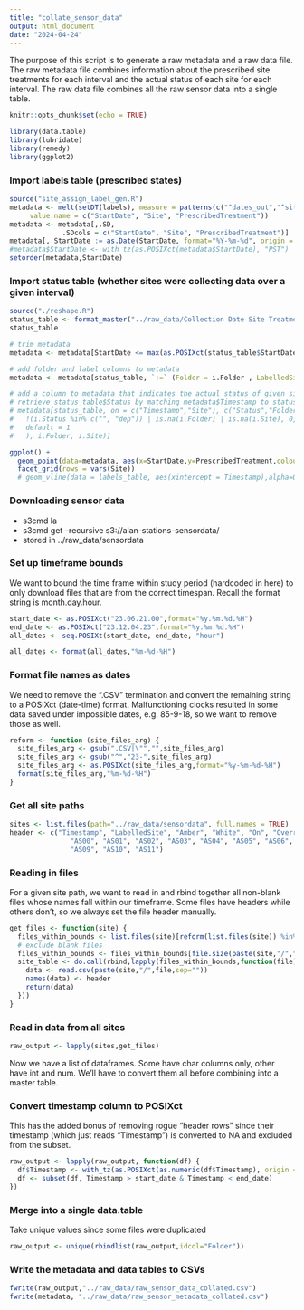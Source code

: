```yaml
---
title: "collate_sensor_data"
output: html_document
date: "2024-04-24"
---
```


The purpose of this script is to generate a raw metadata and a raw data file. The raw metadata file combines information about the prescribed site treatments for each interval and the actual status of each site for each interval. The raw data file combines all the raw sensor data into a single table.


```r
knitr::opts_chunk$set(echo = TRUE)
```

```r
library(data.table)
library(lubridate)
library(remedy)
library(ggplot2)
```

### Import labels table (prescribed states)
```r
source("site_assign_label_gen.R")
metadata <- melt(setDT(labels), measure = patterns(c("^dates_out","^sites","^site_settings")),
     value.name = c("StartDate", "Site", "PrescribedTreatment"))
metadata <- metadata[,.SD,
             .SDcols = c("StartDate", "Site", "PrescribedTreatment")]
metadata[, StartDate := as.Date(StartDate, format="%Y-%m-%d", origin = "1970-01-01",tz="PST"),]
#metadata$StartDate <- with_tz(as.POSIXct(metadata$StartDate), "PST")
setorder(metadata,StartDate)
```

### Import status table (whether sites were collecting data over a given interval)
```r
source("./reshape.R")
status_table <- format_master("../raw_data/Collection Date Site Treatment and Notes(LongFormat).csv")
status_table

# trim metadata
metadata <- metadata[StartDate <= max(as.POSIXct(status_table$StartDate,origin="1970-01-01",tz="PST"))]

# add folder and label columns to metadata
metadata <- metadata[status_table, `:=` (Folder = i.Folder , LabelledSite = i.Label), on = .(StartDate,Site)]

# add a column to metadata that indicates the actual status of given site at given interval
# retrieve status_table$Status by matching metadata$Timestamp to status_table$Timestamp and metadata$Site to status_table$Site
# metadata[status_table, on = c("Timestamp","Site"), c("Status","Folder","Site") := list(fcase(
#   !(i.Status %in% c("", "dep")) | is.na(i.Folder) | is.na(i.Site), 0,
#   default = 1
#   ), i.Folder, i.Site)]

ggplot() +
  geom_point(data=metadata, aes(x=StartDate,y=PrescribedTreatment,colour=as.factor(PrescribedTreatment))) +
  facet_grid(rows = vars(Site))
  # geom_vline(data = labels_table, aes(xintercept = Timestamp),alpha=0.3)
```

### Downloading sensor data
* s3cmd la
* s3cmd get --recursive s3://alan-stations-sensordata/
* stored in ../raw_data/sensordata

### Set up timeframe bounds
We want to bound the time frame within study period (hardcoded in here) to only download files that are from the correct timespan. Recall the format string is month.day.hour.
```r
start_date <- as.POSIXct("23.06.21.00",format="%y.%m.%d.%H")
end_date <- as.POSIXct("23.12.04.23",format="%y.%m.%d.%H")
all_dates <- seq.POSIXt(start_date, end_date, "hour")

all_dates <- format(all_dates,"%m-%d-%H")
```

### Format file names as dates
We need to remove the ".CSV" termination and convert the remaining string to a POSIXct (date-time) format. Malfunctioning clocks resulted in some data saved under impossible dates, e.g. 85-9-18, so we want to remove those as well.

```r
reform <- function (site_files_arg) {
  site_files_arg <- gsub(".CSV|\"","",site_files_arg)
  site_files_arg <- gsub("^","23-",site_files_arg)
  site_files_arg <- as.POSIXct(site_files_arg,format="%y-%m-%d-%H")
  format(site_files_arg,"%m-%d-%H")
}
```

### Get all site paths
```r
sites <- list.files(path="../raw_data/sensordata", full.names = TRUE)
header <- c("Timestamp", "LabelledSite", "Amber", "White", "On", "Override", "Intensity",
               "AS00", "AS01", "AS02", "AS03", "AS04", "AS05", "AS06", "AS07", "AS08",
               "AS09", "AS10", "AS11")
```

### Reading in files
For a given site path, we want to read in and rbind together all non-blank files whose names fall within our timeframe. Some files have headers while others don't, so we always set the file header manually.
```r
get_files <- function(site) {
  files_within_bounds <- list.files(site)[reform(list.files(site)) %in% all_dates]
  # exclude blank files
  files_within_bounds <- files_within_bounds[file.size(paste(site,"/",files_within_bounds,sep=""))>0]
  site_table <- do.call(rbind,lapply(files_within_bounds,function(file) {
    data <- read.csv(paste(site,"/",file,sep=""))
    names(data) <- header
    return(data)
  }))
}
```

### Read in data from all sites
```r
raw_output <- lapply(sites,get_files)
```

Now we have a list of dataframes. Some have char columns only, other have int and num. We'll have to convert them all before combining into a master table.

### Convert timestamp column to POSIXct
This has the added bonus of removing rogue "header rows" since their timestamp (which just reads "Timestamp") is converted to NA and excluded from the subset.

```r
raw_output <- lapply(raw_output, function(df) {
  df$Timestamp <- with_tz(as.POSIXct(as.numeric(df$Timestamp), origin = "1970-01-01"), "PST")
  df <- subset(df, Timestamp > start_date & Timestamp < end_date)
})
```

### Merge into a single data.table
Take unique values since some files were duplicated
```r
raw_output <- unique(rbindlist(raw_output,idcol="Folder"))
```

### Write the metadata and data tables to CSVs
```r
fwrite(raw_output,"../raw_data/raw_sensor_data_collated.csv")
fwrite(metadata, "../raw_data/raw_sensor_metadata_collated.csv")
```